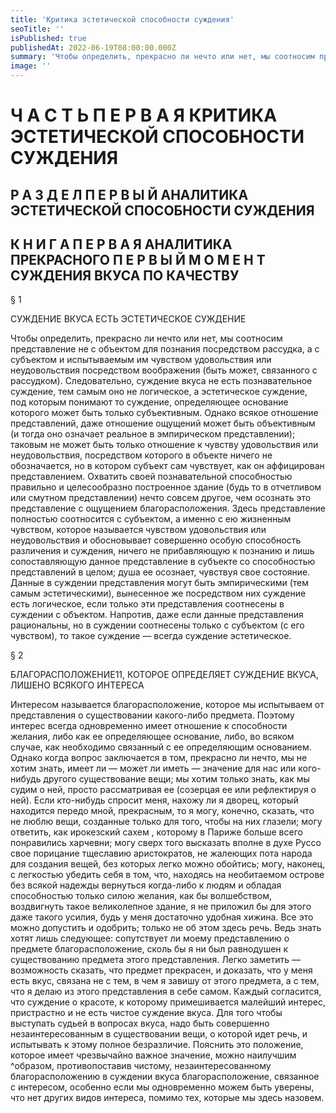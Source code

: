 ```yaml
---
title: 'Критика эстетической способности суждения'
seoTitle: ''
isPublished: true
publishedAt: 2022-06-19T08:00:00.000Z
summary: 'Чтобы определить, прекрасно ли нечто или нет, мы соотносим представление не с объектом для познания посредством рассудка, а с субъектом и испытываемым им чувством удовольствия или неудовольствия посредством воображения (быть может, связанного с рассудком).'
image: ''
---
```


# Ч А С Т Ь П Е Р В А Я КРИТИКА ЭСТЕТИЧЕСКОЙ СПОСОБНОСТИ СУЖДЕНИЯ

## Р А З Д Е Л П Е Р В Ы Й АНАЛИТИКА ЭСТЕТИЧЕСКОЙ СПОСОБНОСТИ СУЖДЕНИЯ

## К Н И Г А П Е Р В А Я АНАЛИТИКА ПРЕКРАСНОГО П Е Р В Ы Й М О М Е Н Т СУЖДЕНИЯ ВКУСА ПО КАЧЕСТВУ

§ 1

СУЖДЕНИЕ ВКУСА
ЕСТЬ ЭСТЕТИЧЕСКОЕ СУЖДЕНИЕ

Чтобы определить, прекрасно
ли нечто или нет, мы соотносим представление не с объектом для познания посредством рассудка, а с субъектом
и испытываемым им чувством удовольствия или неудовольствия посредством воображения (быть может, связанного
с рассудком). Следовательно, суждение вкуса не есть познавательное суждение, тем самым оно не логическое, а
эстетическое суждение, под которым понимают то суждение, определяющее основание которого может быть только
субъективным. Однако всякое отношение представлений, даже отношение ощущений может быть объективным (и тогда
оно означает реальное в эмпирическом представлении); таковым не может быть только отношение к чувству удовольствия или неудовольствия, посредством которого в объекте
ничего не обозначается, но в котором субъект сам чувствует,
как он аффицирован представлением.
Охватить своей познавательной способностью правильно
и целесообразно построенное здание (будь то в отчетливом
или смутном представлении) нечто совсем другое, чем
осознать это представление с ощущением благорасположения. Здесь представление полностью соотносится с субъектом, а именно с ею жизненным чувством, которое
называется чувством удовольствия или неудовольствия и
обосновывает совершенно особую способность различения
и суждения, ничего не прибавляющую к познанию и лишь
сопоставляющую данное представление в субъекте со способностью представлений в целом; душа ее осознает, чувствуя свое состояние. Данные в суждении представления
могут быть эмпирическими (тем самым эстетическими),
вынесенное же посредством них суждение есть логическое,
если только эти представления соотнесены в суждении с
объектом. Напротив, даже если данные представления рациональны, но в суждении соотнесены только с субъектом
(с его чувством), то такое суждение — всегда суждение
эстетическое.

§ 2

БЛАГОРАСПОЛОЖЕНИЕ11,
КОТОРОЕ ОПРЕДЕЛЯЕТ СУЖДЕНИЕ ВКУСА,
ЛИШЕНО ВСЯКОГО ИНТЕРЕСА

Интересом называется благорасположение, которое мы
испытываем от представления о существовании какого-либо
предмета. Поэтому интерес всегда одновременно имеет отношение к способности желания, либо как ее определяющее основание, либо, во всяком случае, как необходимо связанный
с ее определяющим основанием. Однако когда вопрос заключается в том, прекрасно ли нечто, мы не хотим знать, имеет
ли — может ли иметь — значение для нас или кого-нибудь
другого существование вещи; мы хотим только знать, как мы
судим о ней, просто рассматривая ее (созерцая ее или рефлектируя о ней).
Если кто-нибудь спросит меня, нахожу ли я дворец, который находится передо мной, прекрасным, то я могу,
конечно, сказать, что не люблю вещи, созданные только для
того, чтобы на них глазели; могу ответить, как ирокезский сахем , которому в Париже больше всего понравились харчевни; могу сверх того высказать вполне в духе Руссо свое порицание тщеславию аристократов, не жалеющих пота народа
для создания вещей, без которых легко можно обойтись; могу,
наконец, с легкостью убедить себя в том, что, находясь на необитаемом острове без всякой надежды вернуться когда-либо
к людям и обладая способностью только силою желания, как
бы волшебством, воздвигнуть такое великолепное здание, я
не приложил бы для этого даже такого усилия, будь у меня
достаточно удобная хижина. Все это можно допустить и одобрить; только не об этом здесь речь. Ведь знать хотят лишь следующее: сопутствует ли моему представлению о предмете
благорасположение, сколь бы я ни был равнодушен к существованию предмета этого представления. Легко заметить —
возможность сказать, что предмет прекрасен, и доказать, что
у меня есть вкус, связана не с тем, в чем я завишу от этого
предмета, а с тем, что я делаю из этого представления в себе
самом. Каждый согласится, что суждение о красоте, к которому примешивается малейший интерес, пристрастно и не
есть чистое суждение вкуса. Для того чтобы выступать судьей
в вопросах вкуса, надо быть совершенно незаинтересованным
в существовании вещи, о которой идет речь, и испытывать к
этому полное безразличие.
Пояснить это положение, которое имеет чрезвычайно
важное значение, можно наилучшим ^образом, противопоставив чистому, незаинтересованному благорасположению
в суждении вкуса благорасположение, связанное с интересом, особенно если мы одновременно можем быть уверены, что нет других видов интереса, помимо тех, которые
мы здесь назовем.
